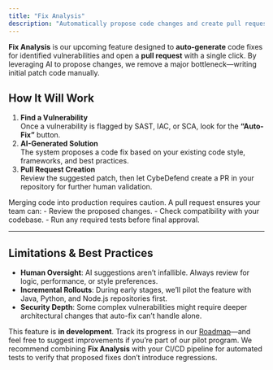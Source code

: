 ```yaml
---
title: "Fix Analysis"
description: "Automatically propose code changes and create pull requests for swift, AI-assisted remediation."
---
```


**Fix Analysis** is our upcoming feature designed to **auto-generate** code fixes for identified vulnerabilities and open a **pull request** with a single click. By leveraging AI to propose changes, we remove a major bottleneck—writing initial patch code manually.

## How It Will Work

1. **Find a Vulnerability**  
   Once a vulnerability is flagged by SAST, IAC, or SCA, look for the **“Auto-Fix”** button.
2. **AI-Generated Solution**  
   The system proposes a code fix based on your existing code style, frameworks, and best practices. 
3. **Pull Request Creation**  
   Review the suggested patch, then let CybeDefend create a PR in your repository for further human validation.

<Accordion icon="question" title="Why a Pull Request?">
  Merging code into production requires caution. A pull request ensures your team can:
  - Review the proposed changes.
  - Check compatibility with your codebase.
  - Run any required tests before final approval.
</Accordion>

---

## Limitations & Best Practices

- **Human Oversight**: AI suggestions aren’t infallible. Always review for logic, performance, or style preferences.
- **Incremental Rollouts**: During early stages, we’ll pilot the feature with Java, Python, and Node.js repositories first.
- **Security Depth**: Some complex vulnerabilities might require deeper architectural changes that auto-fix can’t handle alone.

<Warning>
This feature is <strong>in development</strong>. Track its progress in our <a href="https://progress.cybedefend.com/en/roadmap">Roadmap</a>—and feel free to suggest improvements if you’re part of our pilot program.
</Warning>

<Tip>
We recommend combining <strong>Fix Analysis</strong> with your CI/CD pipeline for automated tests to verify that proposed fixes don’t introduce regressions.
</Tip>
